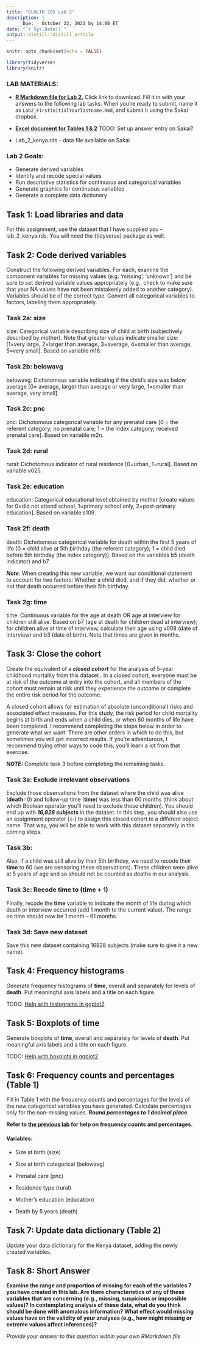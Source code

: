 ```yaml
---
title: "GLHLTH 705 Lab 2"
description: |
    __Due:__ October 22, 2021 by 14:00 ET
date: "`r Sys.Date()`"
output: distill::distill_article
---
```


```r
knitr::opts_chunk$set(echo = FALSE)

library(tidyverse)
library(knitr)
```

### LAB MATERIALS: 

* [__R Markdown file for Lab 2.__](assignments/lab2_705_fall2021.Rmd)
Click link to download. Fill it in with your answers to the following lab tasks. When you're ready to submit, name it as `Lab2_FirstinitialYourlastname.Rmd`, and submit it using the Sakai dropbox.

* [__Excel document for Tables 1 & 2__](assignments/Lab2_Tables.xlsx)
TODO: Set up answer entry on Sakai?

* Lab_2_kenya.rds - data file available on Sakai

### Lab 2 Goals:

* Generate derived variables
* Identify and recode special values 
* Run descriptive statistics for continuous and categorical variables 
* Generate graphics for continuous variables 
* Generate a complete data dictionary

## Task 1: Load libraries and data

For this assignment, use the dataset that I have supplied you – lab_2_kenya.rds. You will need the {tidyverse} package as well.


## Task 2: Code derived variables

Construct the following derived variables.  For each, examine the component variables for missing values (e.g. ‘missing’, ‘unknown’) and be sure to set derived variable values appropriately (e.g., check to make sure that your NA values have not been mistakenly added to another category). Variables should be of the correct type. Convert all categorical variables to factors, labeling them appropriately.


### Task 2a: size 

size: Categorical variable describing size of child at birth (subjectively described by mother). Note that greater values indicate smaller size: [1=very large, 2=larger than average, 3=average, 4=smaller than average, 5=very small]. Based on variable m18.



### Task 2b: belowavg 

belowavg: Dichotomous variable indicating if the child’s size was below average [0= average, larger than average or very large, 1=smaller than average, very small]


### Task 2c: pnc 

pnc: Dichotomous categorical variable for any prenatal care [0 = the referent category; no prenatal care; 1 = the index category; received prenatal care]. Based on variable m2n.


### Task 2d: rural 

rural: Dichotomous indicator of rural residence [0=urban, 1=rural]. Based on variable v025.


### Task 2e: education 

education: Categorical educational level obtained by mother [create values for 0=did not attend school, 1=primary school only, 2=post-primary education]. Based on variable s109.



### Task 2f: death 

death: Dichotomous categorical variable for death within the first 5 years of life [0 = child alive at 5th birthday (the referent category); 1 = child died before 5th birthday (the index category)]. Based on the variables b5 (death indicator) and b7. 

__*Note*__: When creating this new variable, we want our conditional statement to account for two factors: Whether a child died, and if they did, whether or not that death occurred before their 5th birthday. 



### Task 2g: time 

time: Continuous variable for the age at death OR age at interview for children still alive. Based on b7 (age at death for children dead at interview); for children alive at time of interview, calculate their age using v008 (date of interview) and b3 (date of birth). Note that times are given in months.


## Task 3: Close the cohort

Create the equivalent of a __*closed cohort*__ for the analysis of 5-year childhood mortality from this dataset  . In a closed cohort, everyone must be at risk of the outcome at entry into the cohort, and all members of the cohort must remain at risk until they experience the outcome or complete the entire risk period for the outcome. 

A closed cohort allows for estimation of absolute (unconditional) risks and associated effect measures. For this study, the risk period for child mortality begins at birth and ends when a child dies, or when 60 months of life have been completed. I recommend completing the steps below in order to generate what we want. There are other orders in which to do this, but sometimes you will get incorrect results. If you’re adventurous, I recommend trying other ways to code this; you’ll learn a lot from that exercise.

*__NOTE:__* Complete task 3 before completing the remaining tasks.

### Task 3a: Exclude irrelevant observations

Exclude those observations from the dataset where the child was alive (__death__=0) and  follow-up time (__time__) was less than 60 months (think about which Boolean operator you’ll need to exclude those children). You should end up with __*16,828 subjects*__ in the dataset. In this step, you should also use an assignment operator (<-) to assign this closed cohort to a different object name. That way, you will be able to work with this dataset separately in the coming steps.


### Task 3b: 

Also, if a child was still alive by their 5th birthday, we need to recode their __time__ to 60 (we are censoring these observations). These children were alive at 5 years of age and so should not be counted as deaths in our analysis.  


### Task 3c: Recode time to (time + 1)

Finally, recode the __time__ variable to indicate the month of life during which death or interview occurred (add 1 month to the current value). The range on time should now be 1 month – 61 months. 


### Task 3d: Save new dataset

Save this new dataset containing 16828 subjects (make sure to give it a new name).


## Task 4: Frequency histograms

Generate frequency histograms of __time__, overall and separately for levels of __death__.  Put meaningful axis labels and a title on each figure.

TODO: [Help with histograms in ggplot2](TODO)

## Task 5: Boxplots of time

Generate boxplots of __time__, overall and separately for levels of __death__.  Put meaningful axis labels and a title on each figure.

TODO: [Help with boxplots in ggplot2](TODO)

## Task 6: Frequency counts and percentages (Table 1)

Fill in Table 1 with the frequency counts and percentages for the levels of the new categorical variables you have generated.  Calculate percentages only for the non-missing values.  __*Round percentages to 1 decimal place*__. 

__Refer to [the previous lab](https://dghi-biostat.github.io/biostatlab/lab_1.html#task-5-frequency-table-table-1) for help on frequency counts and percentages.__

#### Variables:

* Size at birth (size)

* Size at birth categorical (belowavg)

* Prenatal care (pnc)

* Residence type (rural)

* Mother's education (education)

* Death by 5 years (death)


## Task 7: Update data dictionary (Table 2)

Update your data dictionary for the Kenya dataset, adding the newly created variables.


## Task 8: Short Answer

__Examine the range and proportion of missing for each of the variables 7 you have created in this lab.  Are there characteristics of any of these variables that are concerning (e.g., missing, suspicious or impossible values)?  In contemplating analysis of these data, what do you think should be done with anomalous information?  What effect would missing values have on the validity of your analyses (e.g., how might missing or extreme values affect inferences)?__

*Provide your answer to this question within your own RMarkdown file*


